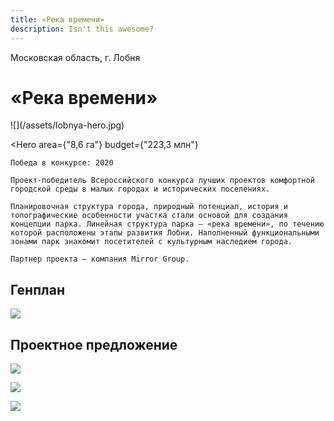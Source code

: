 ```yaml
---
title: «Река времени»
description: Isn't this awesome?
---
```


<AffinumLogo />

Московская область, г. Лобня

# «Река времени»

<Wide>
    ![](/assets/lobnya-hero.jpg)
</Wide>

<Hero
    area={"8,6 га"}
    budget={"223,3 млн"}
>
    Победа в конкурсе: 2020  

    Проект-победитель Всероссийского конкурса лучших проектов комфортной городской среды в малых городах и исторических поселениях.

    Планировочная структура города, природный потенциал, история и топографические особенности участка стали основой для создания концепции парка. Линейная структура парка — «река времени», по течению которой расположены этапы развития Лобни. Наполненный функциональными зонами парк знакомит посетителей с культурным наследием города.

    Партнер проекта — компания Mirror Group.
</Hero>

## Генплан

![](/assets/lobnya-00.jpg)

## Проектное предложение

![](/assets/lobnya-01.jpg)

![](/assets/lobnya-02.jpg)

![](/assets/lobnya-03.jpg)

